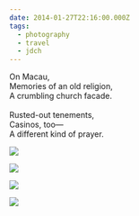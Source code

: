 ```yaml
---
date: 2014-01-27T22:16:00.000Z
tags:
  - photography
  - travel
  - jdch
---
```

On Macau,<br/>
Memories of an old religion,<br/>
A crumbling church facade.<br/><br/>
Rusted-out tenements,<br/>
Casinos, too—<br/>
A different kind of prayer.

![](../../assets/photos/20140127-IMG_3186.jpg)

![](../../assets/photos/20140127-IMG_3202.jpg)

![](../../assets/photos/20140127-IMG_3215.jpg)

![](../../assets/photos/20140127-IMG_3236.jpg)